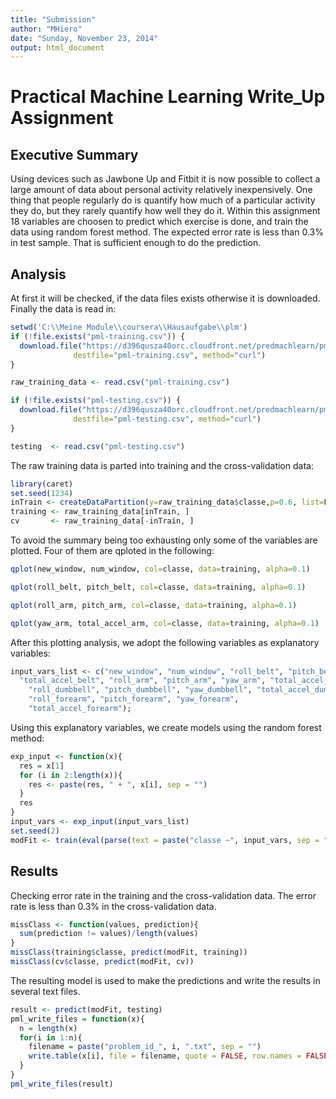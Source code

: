 ```yaml
---
title: "Submission"
author: "MHiero"
date: "Sunday, November 23, 2014"
output: html_document
---
```



Practical Machine Learning Write_Up Assignment
========================================================

## Executive Summary
Using devices such as Jawbone Up and Fitbit it is now possible to collect a large amount of data
about personal activity relatively inexpensively. One thing that people regularly do is quantify how much of a
particular activity they do, but they rarely quantify how well they do it. 
Within this assignment 18 variables are choosen to predict which exercise is done, and train the data using random forest method.
The expected error rate is less than 0.3% in test sample. That is sufficient enough to do the prediction.

## Analysis
At first it will be checked, if the data files exists otherwise it is downloaded. Finally the data is read in:
```r
setwd('C:\\Meine Module\\coursera\\Hausaufgabe\\plm')
if (!file.exists("pml-training.csv")) {
  download.file("https://d396qusza40orc.cloudfront.net/predmachlearn/pml-training.csv", 
              destfile="pml-training.csv", method="curl")
}

raw_training_data <- read.csv("pml-training.csv")

if (!file.exists("pml-testing.csv")) {
  download.file("https://d396qusza40orc.cloudfront.net/predmachlearn/pml-testing.csv", 
              destfile="pml-testing.csv", method="curl")
}

testing  <- read.csv("pml-testing.csv")
```

The raw training data is parted into training and the cross-validation data:
```r
library(caret)
set.seed(1234)
inTrain <- createDataPartition(y=raw_training_data$classe,p=0.6, list=F)
training <- raw_training_data[inTrain, ]
cv       <- raw_training_data[-inTrain, ]
```

To avoid the summary being too exhausting only some of the variables are plotted. 
Four of them are qploted in the following:
```r
qplot(new_window, num_window, col=classe, data=training, alpha=0.1)

qplot(roll_belt, pitch_belt, col=classe, data=training, alpha=0.1)

qplot(roll_arm, pitch_arm, col=classe, data=training, alpha=0.1)

qplot(yaw_arm, total_accel_arm, col=classe, data=training, alpha=0.1)
```

After this plotting analysis, we adopt the following variables as explanatory variables:
```r
input_vars_list <- c("new_window", "num_window", "roll_belt", "pitch_belt", "yaw_belt", 
  "total_accel_belt", "roll_arm", "pitch_arm", "yaw_arm", "total_accel_arm", 
	"roll_dumbbell", "pitch_dumbbell", "yaw_dumbbell", "total_accel_dumbbell",
	"roll_forearm", "pitch_forearm", "yaw_forearm", 
	"total_accel_forearm");
```

Using this explanatory variables, we create models using the random forest method:
```r
exp_input <- function(x){
  res = x[1]
  for (i in 2:length(x)){
    res <- paste(res, " + ", x[i], sep = "")
  }
  res
}
input_vars <- exp_input(input_vars_list)
set.seed(2)
modFit <- train(eval(parse(text = paste("classe ~", input_vars, sep = ""))), data = training, method = "rf")
```

## Results

Checking error rate in the training and the cross-validation data. 
The error rate is less than 0.3% in the cross-validation data. 
```r
missClass <- function(values, prediction){
  sum(prediction != values)/length(values)
}
missClass(training$classe, predict(modFit, training))
missClass(cv$classe, predict(modFit, cv))
```

The resulting model is used to make the predictions and write the results in several text files.
```r
result <- predict(modFit, testing)
pml_write_files = function(x){
  n = length(x)
  for(i in 1:n){
    filename = paste("problem_id_", i, ".txt", sep = "")
    write.table(x[i], file = filename, quote = FALSE, row.names = FALSE, col.names = FALSE)
  }
}
pml_write_files(result)
```



